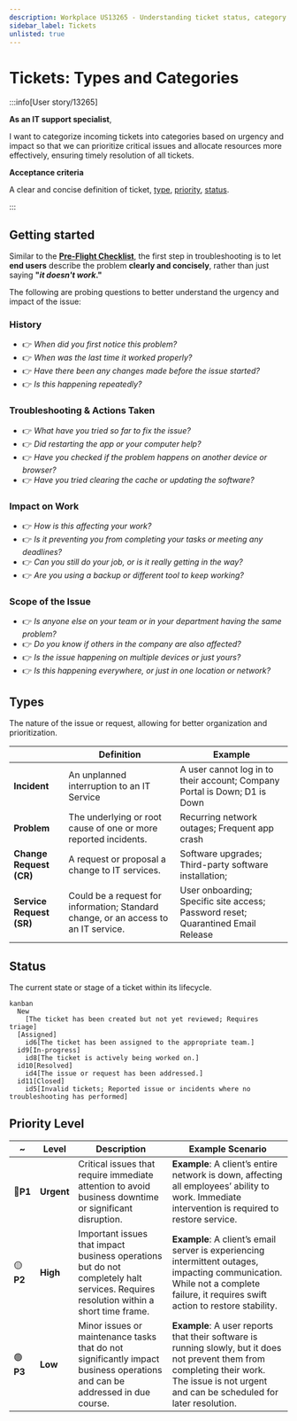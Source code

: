 ```yaml
---
description: Workplace US13265 - Understanding ticket status, category and urgency
sidebar_label: Tickets
unlisted: true
---
```




# Tickets: Types and Categories

<!-- This user story outlines the need for prioritizing help desk tickets, ensuring a structured and responsive approach to handling issues based on their urgency and impact. -->

:::info[User story/13265]

**As an IT support specialist**, 

I want to categorize incoming tickets into categories based on urgency and impact so that we can prioritize critical issues and allocate resources more effectively, ensuring timely resolution of all tickets.

**Acceptance criteria**

A clear and concise definition of ticket, [type](#types), [priority](#priority-level), [status](#status).


:::

## Getting started

Similar to the [**Pre-Flight Checklist**](/community/issue/report#pre-flight-checklist), the first step in troubleshooting is to let **end users** describe the problem **clearly and concisely**, rather than just saying **"_it doesn't work_."** 

The following are probing questions to better understand the urgency and impact of the issue:

### History

- 👉 _When did you first notice this problem?_
- 👉 _When was the last time it worked properly?_
- 👉 _Have there been any changes made before the issue started?_
- 👉 _Is this happening repeatedly?_

### Troubleshooting & Actions Taken

- 👉 _What have you tried so far to fix the issue?_
- 👉 _Did restarting the app or your computer help?_
- 👉 _Have you checked if the problem happens on another device or browser?_
- 👉 _Have you tried clearing the cache or updating the software?_

### Impact on Work

- 👉 _How is this affecting your work?_
- 👉 _Is it preventing you from completing your tasks or meeting any deadlines?_
- 👉 _Can you still do your job, or is it really getting in the way?_
- 👉 _Are you using a backup or different tool to keep working?_

### **Scope of the Issue**

- 👉 _Is anyone else on your team or in your department having the same problem?_
- 👉 _Do you know if others in the company are also affected?_
- 👉 _Is the issue happening on multiple devices or just yours?_
- 👉 _Is this happening everywhere, or just in one location or network?_

## Types
The nature of the issue or request, allowing for better organization and prioritization.

|   | **Definition** | **Example** |
| --- | --- | --- |
| **Incident** | An unplanned interruption to an IT Service | A user cannot log in to their account; Company Portal is Down; D1 is Down
| **Problem** | The underlying or root cause of one or more reported incidents. | Recurring network outages; Frequent app crash |
| **Change Request (CR)** | A request or proposal a change to IT services. | Software upgrades; Third-party software installation; |
| **Service Request (SR)** | Could be a request for information; Standard change, or an access to an IT service. | User onboarding; Specific site access; Password reset; Quarantined Email Release |




## Status
The current state or stage of a ticket within its lifecycle.


```mermaid
kanban
  New
    [The ticket has been created but not yet reviewed; Requires triage]
  [Assigned]
    id6[The ticket has been assigned to the appropriate team.]
  id9[In-progress]
    id8[The ticket is actively being worked on.] 
  id10[Resolved]
    id4[The issue or request has been addressed.]
  id11[Closed]
    id5[Invalid tickets; Reported issue or incidents where no troubleshooting has performed]
```

<!-- 

|   | **Definition** |
| --- | --- | 
| **New** | Unassigned tickets that requires triage | ~|
| **Assigned** | Work in-progress and assigned to the appropriate team. | 
| **In progress** | The ticket is complete but needs formal approval before finalization. |
| **Resolved** | The issue is addressed, awaiting confirmation from the requester. | 
| **Closed** | The ticket is fully resolved and finalized. |  -->




## Priority Level

| ~  | Level  | Description                                                                 | Example Scenario                                                                                         |
|----------|--------|-----------------------------------------------------------------------------|---------------------------------------------------------------------------------------------------------|
| 🔴**P1**   | **Urgent** | Critical issues that require immediate attention to avoid business downtime or significant disruption. | **Example**: A client’s entire network is down, affecting all employees’ ability to work. Immediate intervention is required to restore service. |
| 🟡**P2**   | **High**   | Important issues that impact business operations but do not completely halt services. Requires resolution within a short time frame. | **Example**: A client’s email server is experiencing intermittent outages, impacting communication. While not a complete failure, it requires swift action to restore stability. |
| 🟢**P3**   | **Low**    | Minor issues or maintenance tasks that do not significantly impact business operations and can be addressed in due course. | **Example**: A user reports that their software is running slowly, but it does not prevent them from completing their work. The issue is not urgent and can be scheduled for later resolution. |




